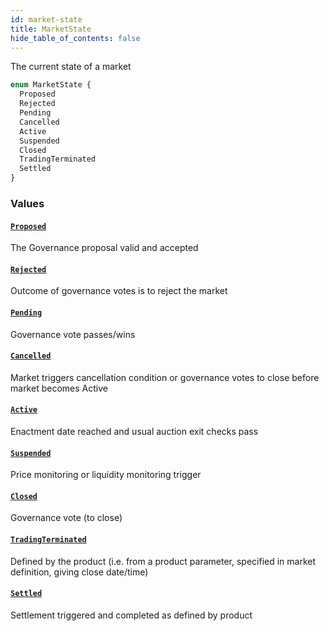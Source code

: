 ```yaml
---
id: market-state
title: MarketState
hide_table_of_contents: false
---
```



The current state of a market

```graphql
enum MarketState {
  Proposed
  Rejected
  Pending
  Cancelled
  Active
  Suspended
  Closed
  TradingTerminated
  Settled
}
```


### Values

#### [`Proposed`](#)

The Governance proposal valid and accepted


#### [`Rejected`](#)

Outcome of governance votes is to reject the market


#### [`Pending`](#)

Governance vote passes/wins


#### [`Cancelled`](#)

Market triggers cancellation condition or governance
votes to close before market becomes Active


#### [`Active`](#)

Enactment date reached and usual auction exit checks pass


#### [`Suspended`](#)

Price monitoring or liquidity monitoring trigger


#### [`Closed`](#)

Governance vote (to close)


#### [`TradingTerminated`](#)

Defined by the product (i.e. from a product parameter,
specified in market definition, giving close date/time)


#### [`Settled`](#)

Settlement triggered and completed as defined by product





